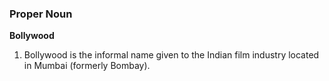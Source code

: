 ===Proper Noun===
'''Bollywood'''
#Bollywood is the informal name given to the Indian film industry located in  Mumbai (formerly Bombay).